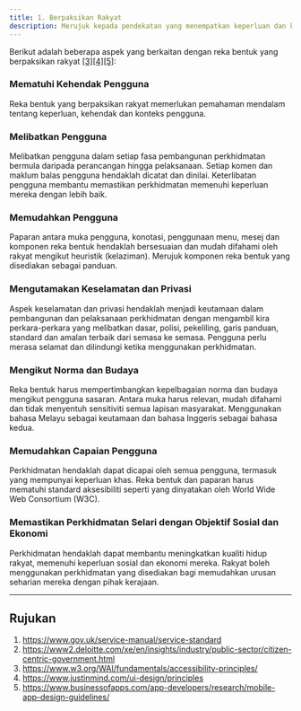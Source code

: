 ```yaml
---
title: 1. Berpaksikan Rakyat
description: Merujuk kepada pendekatan yang menempatkan keperluan dan kehendak pengguna (rakyat) sebagai fokus utama
---
```


Berikut adalah beberapa aspek yang berkaitan dengan reka bentuk yang berpaksikan rakyat [[3]](https://www.w3.org/WAI/fundamentals/accessibility-principles/)[[4]](https://www.justinmind.com/ui-design/principles)[[5]](https://www.businessofapps.com/app-developers/research/mobile-app-design-guidelines/):

### Mematuhi Kehendak Pengguna

Reka bentuk yang berpaksikan rakyat memerlukan pemahaman mendalam tentang keperluan, kehendak dan konteks pengguna.

### Melibatkan Pengguna

Melibatkan pengguna dalam setiap fasa pembangunan perkhidmatan bermula daripada perancangan hingga pelaksanaan. Setiap komen dan maklum balas pengguna hendaklah dicatat dan dinilai.
Keterlibatan pengguna membantu memastikan perkhidmatan memenuhi keperluan mereka dengan lebih baik.

### Memudahkan Pengguna

Paparan antara muka pengguna, konotasi, penggunaan menu, mesej dan komponen reka bentuk hendaklah bersesuaian dan mudah difahami oleh rakyat mengikut heuristik (kelaziman).
Merujuk komponen reka bentuk yang disediakan sebagai panduan.

### Mengutamakan Keselamatan dan Privasi

Aspek keselamatan dan privasi hendaklah menjadi keutamaan dalam pembangunan dan pelaksanaan perkhidmatan dengan mengambil kira perkara-perkara yang melibatkan dasar, polisi, pekeliling, garis panduan, standard dan amalan terbaik dari semasa ke semasa.
Pengguna perlu merasa selamat dan dilindungi ketika menggunakan perkhidmatan.

### Mengikut Norma dan Budaya

Reka bentuk harus mempertimbangkan kepelbagaian norma dan budaya mengikut pengguna sasaran. Antara muka harus relevan, mudah difahami dan tidak menyentuh sensitiviti semua lapisan masyarakat.
Menggunakan bahasa Melayu sebagai keutamaan dan bahasa Inggeris sebagai bahasa kedua.

### Memudahkan Capaian Pengguna

Perkhidmatan hendaklah dapat dicapai oleh semua pengguna, termasuk yang mempunyai keperluan khas.
Reka bentuk dan paparan harus mematuhi standard aksesibiliti seperti yang dinyatakan oleh World Wide Web Consortium (W3C).

### Memastikan Perkhidmatan Selari dengan Objektif Sosial dan Ekonomi

Perkhidmatan hendaklah dapat membantu meningkatkan kualiti hidup rakyat, memenuhi keperluan sosial dan ekonomi mereka.
Rakyat boleh menggunakan perkhidmatan yang disediakan bagi memudahkan urusan seharian mereka dengan pihak kerajaan.

---

## Rujukan

1. https://www.gov.uk/service-manual/service-standard
2. https://www2.deloitte.com/xe/en/insights/industry/public-sector/citizen-centric-government.html
3. https://www.w3.org/WAI/fundamentals/accessibility-principles/
4. https://www.justinmind.com/ui-design/principles
5. https://www.businessofapps.com/app-developers/research/mobile-app-design-guidelines/
